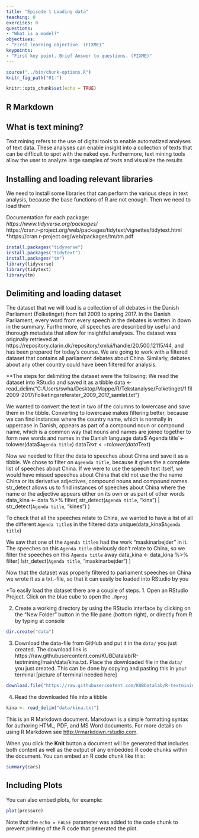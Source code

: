 ```yaml
---
title: "Episode 1 Loading data"
teaching: 0
exercises: 0
questions:
- "What is a model?"
objectives:
- "First learning objective. (FIXME)"
keypoints:
- "First key point. Brief Answer to questions. (FIXME)"
---
```



```r
source("../bin/chunk-options.R")
knitr_fig_path("01-")
```

```r
knitr::opts_chunk$set(echo = TRUE)
```

## R Markdown
## What is text mining?
Text mining refers to the use of digital tools to enable automatized analyses of text data. These analyses can enable insight into a collection of texts that can be
difficult to spot with the naked eye. Furthermore, text mining tools allow the user to analyze large samples of texts and visualize the results

## Installing and loading relevant libraries
We need to install some libraries that can perform the various steps in text analysis, because the base functions of R are not enough. Then we need to load them

Documentation for each package: <br>
*https://www.tidyverse.org/packages/ <br>
*https://cran.r-project.org/web/packages/tidytext/vignettes/tidytext.html <br>
*https://cran.r-project.org/web/packages/tm/tm.pdf <br>


```r
install.packages("tidyverse")
install.packages("tidytext")
install.packages("tm")
library(tidyverse)
library(tidytext)
library(tm)
```

## Delimiting and loading dataset
The dataset that we will load is a collection of all debates in the Danish Parliament (Folketinget) from fall 2009 to spring 2017. In the Danish Parliament, every word from every speech in the debates is written in down in the summary. Furthermore, all speeches are described by useful and thorough metadata that allow for insightful analyses. The dataset was originally retrieved at
https://repository.clarin.dk/repository/xmlui/handle/20.500.12115/44, and has been prepared for today's course. We are going to work with a filtered dataset that contains all parliament debates about China. Similarly, debates about any other country could have been filtered for analysis.

**The steps for delimiting the dataset were the following:
We read the dataset into RStudio and saved it as a tibble
data <- read_delim("C:/Users/swha/Desktop/Mappe/R/Tekstanalyse/Folketinget/1 fil 2009-2017/Folketingsreferater_2009_2017_samlet.txt")

We wanted to convert the text in two of the columns to lowercase and save them in the tibble. Converting to lowercase makes filtering better, because we can find instances where the country name, which is normally in uppercase in Danish, appears as part of a compound noun or compound name, which is a common way that nouns and names are joined together to form new words and names in the Danish language
data$`Agenda title`<- tolower(data$`Agenda title`)
data$Text <- tolower(data$Text)

Now we needed to filter the data to speeches about China and save it as a tibble. We chose to filter on `Ageenda title`, because it gives the a complete list of speeches about China. If we were to use the speech text itself, we would have missed speeches about China that did not use the the name China or its derivative adjectives, compound nouns and compound names. str_detect allows us to find instances of speeches about China where the name or the adjective appears either on its own  or as part of other words
data_kina <- data %>% 
  filter(
    str_detect(`Agenda title`, "kina") | str_detect(`Agenda title`, "kines")
  )

To check that all the speeches relate to China, we wanted to have a list of all the different `Agenda title`s in the filtered data
unique(data_kina$`Agenda title`)

We saw that one of the `Agenda title`s had the work "maskinarbejder" in it. The speeches on this `Agenda title` obviously don't relate to China, so we filter the speeches on this `Agenda title` away
data_kina <- data_kina %>% 
  filter(
    !str_detect(`Agenda title`, "maskinarbejder")
  ) 

Now that the dataset was properly filtered to parliament speeches on China we wrote it as a txt.-file, so that it can easily be loaded into RStudio by you

*To easily load the dataset there are a couple of steps.
1. Open an RStudio Project. Click on the blue cube to open the `.Rproj`

2. Create a working directory by using the RStudio interface by clicking on the "New Folder" button in the file pane (bottom right), or directly from R by typing at console
```r
dir.create("data")
```

3. Download the data-file from GitHub and put it in the `data/` you just created. The download link is https://raw.githubusercontent.com/KUBDatalab/R-textmining/main/data/kina.txt. Place the downloaded file in the `data/` you just created. This can be done by copying and pasting this in your terminal [picture of terminal needed here] 
```r
download.file("https://raw.githubusercontent.com/KUBDatalab/R-textmining/main/data/kina.txt", "data/kina.txt", mode = "wb")
```

4. Read the downloaded file into a tibble
```r
kina <- read_delim("data/kina.txt")
```


This is an R Markdown document. Markdown is a simple formatting syntax for authoring HTML, PDF, and MS Word documents. For more details on using R Markdown see <http://rmarkdown.rstudio.com>.

When you click the **Knit** button a document will be generated that includes both content as well as the output of any embedded R code chunks within the document. You can embed an R code chunk like this:

```r
summary(cars)
```

## Including Plots

You can also embed plots, for example:

```r
plot(pressure)
```

Note that the `echo = FALSE` parameter was added to the code chunk to prevent printing of the R code that generated the plot.
